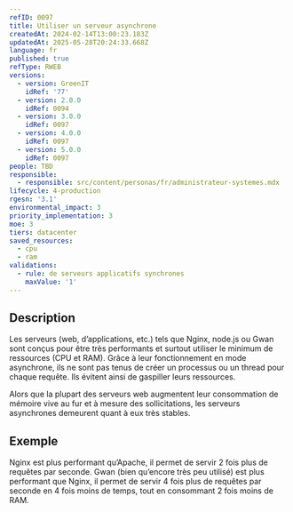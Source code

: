 ```yaml
---
refID: 0097
title: Utiliser un serveur asynchrone
createdAt: 2024-02-14T13:00:23.183Z
updatedAt: 2025-05-28T20:24:33.668Z
language: fr
published: true
refType: RWEB
versions:
  - version: GreenIT
    idRef: '77'
  - version: 2.0.0
    idRef: 0094
  - version: 3.0.0
    idRef: 0097
  - version: 4.0.0
    idRef: 0097
  - version: 5.0.0
    idRef: 0097
people: TBD
responsible:
  - responsible: src/content/personas/fr/administrateur-systemes.mdx
lifecycle: 4-production
rgesn: '3.1'
environmental_impact: 3
priority_implementation: 3
moe: 3
tiers: datacenter
saved_resources:
  - cpu
  - ram
validations:
  - rule: de serveurs applicatifs synchrones
    maxValue: '1'
---
```


## Description

Les serveurs (web, d’applications, etc.) tels que Nginx, node.js ou Gwan sont conçus pour être très performants et surtout utiliser le minimum de ressources (CPU et RAM). Grâce à leur fonctionnement en mode asynchrone, ils ne sont pas tenus de créer un processus ou un thread pour chaque requête. Ils évitent ainsi de gaspiller leurs ressources.

Alors que la plupart des serveurs web augmentent leur consommation de mémoire vive au fur et à mesure des sollicitations, les serveurs asynchrones demeurent quant à eux très stables.

## Exemple

Nginx est plus performant qu’Apache, il permet de servir 2 fois plus de requêtes par seconde. Gwan (bien qu’encore très peu utilisé) est plus performant que Nginx, il permet de servir 4 fois plus de requêtes par seconde en 4 fois moins de temps, tout en consommant 2 fois moins de RAM.
